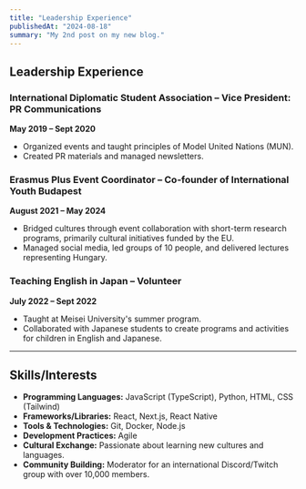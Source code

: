 ```yaml
---
title: "Leadership Experience"
publishedAt: "2024-08-18"
summary: "My 2nd post on my new blog."
---
```



## Leadership Experience

### International Diplomatic Student Association – Vice President: PR Communications  
**May 2019 – Sept 2020**  
- Organized events and taught principles of Model United Nations (MUN).  
- Created PR materials and managed newsletters.  

### Erasmus Plus Event Coordinator – Co-founder of International Youth Budapest  
**August 2021 – May 2024**  
- Bridged cultures through event collaboration with short-term research programs, primarily cultural initiatives funded by the EU.  
- Managed social media, led groups of 10 people, and delivered lectures representing Hungary.  

### Teaching English in Japan – Volunteer  
**July 2022 – Sept 2022**  
- Taught at Meisei University's summer program.  
- Collaborated with Japanese students to create programs and activities for children in English and Japanese.  

---

## Skills/Interests

- **Programming Languages:** JavaScript (TypeScript), Python, HTML, CSS (Tailwind)  
- **Frameworks/Libraries:** React, Next.js, React Native  
- **Tools & Technologies:** Git, Docker, Node.js  
- **Development Practices:** Agile  
- **Cultural Exchange:** Passionate about learning new cultures and languages.  
- **Community Building:** Moderator for an international Discord/Twitch group with over 10,000 members.  
